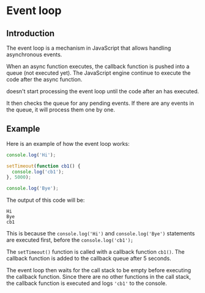 # Event loop

## Introduction

The event loop is a mechanism in JavaScript that allows handling asynchronous events.

When an async function executes, the callback function is pushed into a queue (not executed yet). The JavaScript engine continue to execute the code after the async function.

doesn't start processing the event loop until the code after an  has executed. 

It then checks the queue for any pending events. If there are any events in the queue, it will process them one by one.


## Example

Here is an example of how the event loop works:

```js
console.log('Hi');

setTimeout(function cb1() {
  console.log('cb1');
}, 5000);

console.log('Bye');
```

The output of this code will be:

```
Hi
Bye
cb1
```

This is because the `console.log('Hi')` and `console.log('Bye')` statements are executed first, before the `console.log('cb1');`

The `setTimeout()` function is called with a callback function `cb1()`. The callback function is added to the callback queue after 5 seconds.

The event loop then waits for the call stack to be empty before executing the callback function. Since there are no other functions in the call stack, the callback function is executed and logs `'cb1'` to the console.
